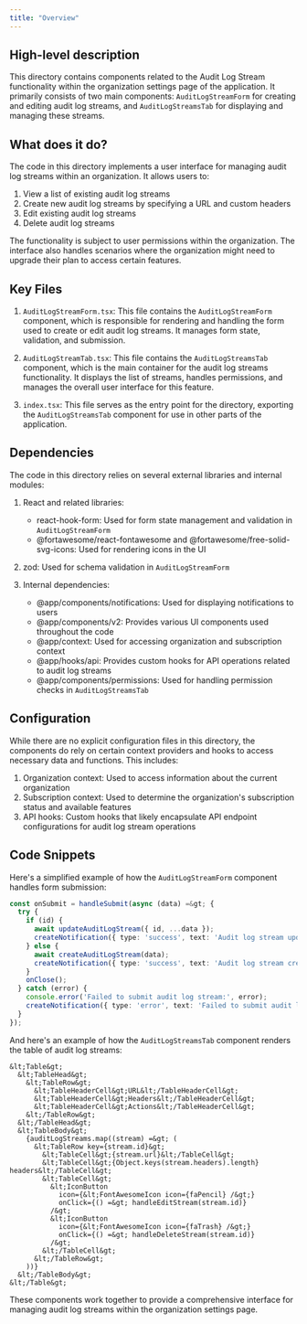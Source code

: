 ```yaml
---
title: "Overview"
---
```


## High-level description
This directory contains components related to the Audit Log Stream functionality within the organization settings page of the application. It primarily consists of two main components: `AuditLogStreamForm` for creating and editing audit log streams, and `AuditLogStreamsTab` for displaying and managing these streams.

## What does it do?
The code in this directory implements a user interface for managing audit log streams within an organization. It allows users to:

1. View a list of existing audit log streams
2. Create new audit log streams by specifying a URL and custom headers
3. Edit existing audit log streams
4. Delete audit log streams

The functionality is subject to user permissions within the organization. The interface also handles scenarios where the organization might need to upgrade their plan to access certain features.

## Key Files

1. `AuditLogStreamForm.tsx`: This file contains the `AuditLogStreamForm` component, which is responsible for rendering and handling the form used to create or edit audit log streams. It manages form state, validation, and submission.

2. `AuditLogStreamTab.tsx`: This file contains the `AuditLogStreamsTab` component, which is the main container for the audit log streams functionality. It displays the list of streams, handles permissions, and manages the overall user interface for this feature.

3. `index.tsx`: This file serves as the entry point for the directory, exporting the `AuditLogStreamsTab` component for use in other parts of the application.

## Dependencies
The code in this directory relies on several external libraries and internal modules:

1. React and related libraries:
   - react-hook-form: Used for form state management and validation in `AuditLogStreamForm`
   - @fortawesome/react-fontawesome and @fortawesome/free-solid-svg-icons: Used for rendering icons in the UI

2. zod: Used for schema validation in `AuditLogStreamForm`

3. Internal dependencies:
   - @app/components/notifications: Used for displaying notifications to users
   - @app/components/v2: Provides various UI components used throughout the code
   - @app/context: Used for accessing organization and subscription context
   - @app/hooks/api: Provides custom hooks for API operations related to audit log streams
   - @app/components/permissions: Used for handling permission checks in `AuditLogStreamsTab`

## Configuration
While there are no explicit configuration files in this directory, the components do rely on certain context providers and hooks to access necessary data and functions. This includes:

1. Organization context: Used to access information about the current organization
2. Subscription context: Used to determine the organization's subscription status and available features
3. API hooks: Custom hooks that likely encapsulate API endpoint configurations for audit log stream operations

## Code Snippets

Here's a simplified example of how the `AuditLogStreamForm` component handles form submission:

```typescript
const onSubmit = handleSubmit(async (data) =&gt; {
  try {
    if (id) {
      await updateAuditLogStream({ id, ...data });
      createNotification({ type: 'success', text: 'Audit log stream updated successfully' });
    } else {
      await createAuditLogStream(data);
      createNotification({ type: 'success', text: 'Audit log stream created successfully' });
    }
    onClose();
  } catch (error) {
    console.error('Failed to submit audit log stream:', error);
    createNotification({ type: 'error', text: 'Failed to submit audit log stream' });
  }
});
```

And here's an example of how the `AuditLogStreamsTab` component renders the table of audit log streams:

```tsx
&lt;Table&gt;
  &lt;TableHead&gt;
    &lt;TableRow&gt;
      &lt;TableHeaderCell&gt;URL&lt;/TableHeaderCell&gt;
      &lt;TableHeaderCell&gt;Headers&lt;/TableHeaderCell&gt;
      &lt;TableHeaderCell&gt;Actions&lt;/TableHeaderCell&gt;
    &lt;/TableRow&gt;
  &lt;/TableHead&gt;
  &lt;TableBody&gt;
    {auditLogStreams.map((stream) =&gt; (
      &lt;TableRow key={stream.id}&gt;
        &lt;TableCell&gt;{stream.url}&lt;/TableCell&gt;
        &lt;TableCell&gt;{Object.keys(stream.headers).length} headers&lt;/TableCell&gt;
        &lt;TableCell&gt;
          &lt;IconButton
            icon={&lt;FontAwesomeIcon icon={faPencil} /&gt;}
            onClick={() =&gt; handleEditStream(stream.id)}
          /&gt;
          &lt;IconButton
            icon={&lt;FontAwesomeIcon icon={faTrash} /&gt;}
            onClick={() =&gt; handleDeleteStream(stream.id)}
          /&gt;
        &lt;/TableCell&gt;
      &lt;/TableRow&gt;
    ))}
  &lt;/TableBody&gt;
&lt;/Table&gt;
```

These components work together to provide a comprehensive interface for managing audit log streams within the organization settings page.